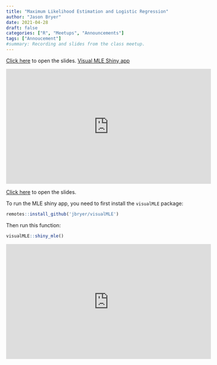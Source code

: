 ```yaml
---
title: "Maximum Likelihood Estimation and Logistic Regression"
author: "Jason Bryer"
date: 2021-04-28
draft: false
categories: ["R", "Meetups", "Announcements"]
tags: ["Annoucement"]
#summary: Recording and slides from the class meetup.
---
```


[Click here](/slides/09-Logistic_Regression.html#1) to open the slides. [Visual MLE Shiny app](https://r.bryer.org/shiny/visualMLE/)

<iframe width="560" height="315" src="https://www.youtube.com/embed/qhmJ4_CuiAI" frameborder="0" allow="accelerometer; autoplay; clipboard-write; encrypted-media; gyroscope; picture-in-picture" allowfullscreen></iframe>

<!--more-->

[Click here](/slides/09-Logistic_Regression.html#1) to open the slides.

To run the MLE shiny app, you need to first install the `visualMLE` package:

```r
remotes::install_github('jbryer/visualMLE')
```

Then run this function:

```r
visualMLE::shiny_mle()
```

<iframe width="560" height="315" src="https://www.youtube.com/embed/qhmJ4_CuiAI" frameborder="0" allow="accelerometer; autoplay; clipboard-write; encrypted-media; gyroscope; picture-in-picture" allowfullscreen></iframe>

